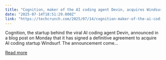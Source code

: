 ```yaml
---
title: "Cognition, maker of the AI coding agent Devin, acquires Windsurf"
date: "2025-07-14T18:51:29.000Z"
link: "https://techcrunch.com/2025/07/14/cognition-maker-of-the-ai-coding-agent-devin-acquires-windsurf/"
---
```


Cognition, the startup behind the viral AI coding agent Devin, announced in a blog post on Monday that it has signed a definitive agreement to acquire AI coding startup Windsurf. The announcement come...

[Read more](https://techcrunch.com/2025/07/14/cognition-maker-of-the-ai-coding-agent-devin-acquires-windsurf/)
